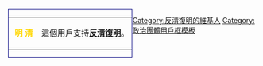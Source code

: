 <div style="float: left; border:solid navy 1px; margin: 1px;">
{| cellspacing="0" style="width: 238px; background: light gray;"
| style="width: 45px; height: 45px; background: {{{id-c|navy}}}; text-align: center; font-size: {{{5|{{{id-s|14}}}}}}pt; color: gold;" | '''明 <del>清</del>'''
| style="font-size: {{{info-s|12}}}pt; padding: 4pt; line-height: 1.25em; color: {{{info-fc|black}}};" | 這個用戶支持'''[[反清復明]]'''。
|}</div><includeonly>[[Category:反清復明的維基人|{{PAGENAME}}]]</includeonly>
<noinclude>[[Category:反清復明的維基人]][[Category:政治團體用戶框模板]]</noinclude>